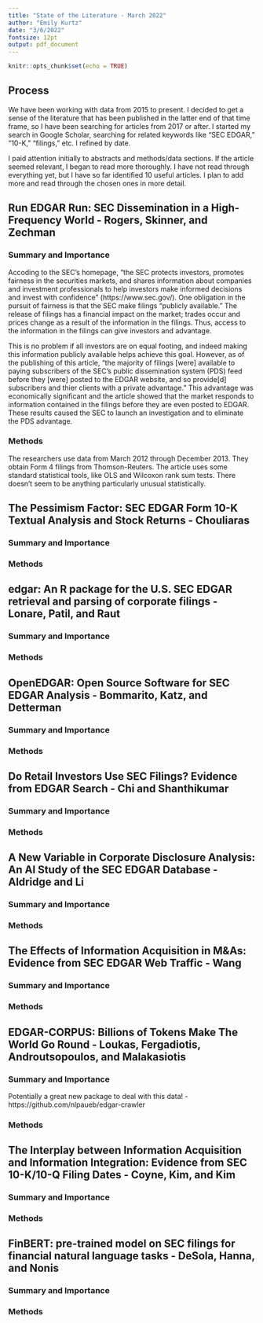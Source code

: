 ```yaml
---
title: "State of the Literature - March 2022"
author: "Emily Kurtz"
date: "3/6/2022"
fontsize: 12pt
output: pdf_document
---
```


```r
knitr::opts_chunk$set(echo = TRUE)
```

## Process

We have been working with data from 2015 to present. I decided to get a sense of the literature that has been published in the latter end of that time frame, so I have been searching for articles from 2017 or after. I started my search in Google Scholar, searching for related keywords like "SEC EDGAR," "10-K," "filings," etc. I refined by date.

I paid attention initially to abstracts and methods/data sections. If the article seemed relevant, I began to read more thoroughly. I have not read through everything yet, but I have so far identified 10 useful articles. I plan to add more and read through the chosen ones in more detail.

## Run EDGAR Run: SEC Dissemination in a High-Frequency World - Rogers, Skinner, and Zechman

### Summary and Importance

Accoding to the SEC's homepage, "the SEC protects investors, promotes fairness in the securities markets, and shares information about companies and investment professionals to help investors make informed decisions and invest with confidence" (https://www.sec.gov/). One obligation in the pursuit of fairness is that the SEC make filings "publicly available." The release of filings has a financial impact on the market; trades occur and prices change as a result of the information in the filings. Thus, access to the information in the filings can give investors and advantage.

This is no problem if all investors are on equal footing, and indeed making this information publicly available helps achieve this goal. However, as of the publishing of this article, "the majority of filings [were] available to paying subscribers of the SEC's public dissemination system (PDS) feed before they [were] posted to the EDGAR website, and so provide[d] subscribers and thier clients with a private advantage." This advantage was economically significant and the article showed that the market responds to information contained in the filings before they are even posted to EDGAR. These results caused the SEC to launch an investigation and to eliminate the PDS advantage.

### Methods

The researchers use data from March 2012 through December 2013. They obtain Form 4 filings from Thomson-Reuters. The article uses some standard statistical tools, like OLS and Wilcoxon rank sum tests. There doesn't seem to be anything particularly unusual statistically.

## The Pessimism Factor: SEC EDGAR Form 10-K Textual Analysis and Stock Returns - Chouliaras

### Summary and Importance

### Methods

## edgar: An R package for the U.S. SEC EDGAR retrieval and parsing of corporate filings - Lonare, Patil, and Raut

### Summary and Importance

### Methods

## OpenEDGAR: Open Source Software for SEC EDGAR Analysis - Bommarito, Katz, and Detterman

### Summary and Importance

### Methods

## Do Retail Investors Use SEC Filings? Evidence from EDGAR Search - Chi and Shanthikumar

### Summary and Importance

### Methods

## A New Variable in Corporate Disclosure Analysis: An AI Study of the SEC EDGAR Database - Aldridge and Li

### Summary and Importance

### Methods

## The Effects of Information Acquisition in M&As: Evidence from SEC EDGAR Web Traffic - Wang

### Summary and Importance

### Methods

## EDGAR-CORPUS: Billions of Tokens Make The World Go Round - Loukas, Fergadiotis, Androutsopoulos, and Malakasiotis

### Summary and Importance

Potentially a great new package to deal with this data! - https://github.com/nlpaueb/edgar-crawler

### Methods

## The Interplay between Information Acquisition and Information Integration: Evidence from SEC 10-K/10-Q Filing Dates - Coyne, Kim, and Kim

### Summary and Importance

### Methods

## FinBERT: pre-trained model on SEC filings for financial natural language tasks - DeSola, Hanna, and Nonis

### Summary and Importance

### Methods
